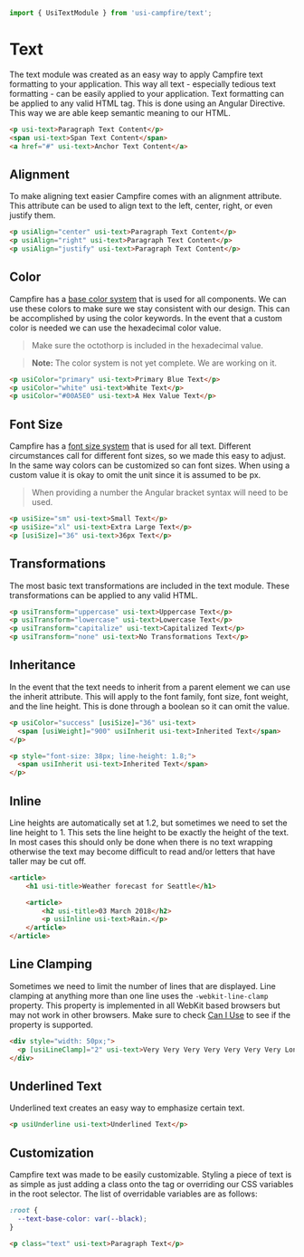 ```ts
import { UsiTextModule } from 'usi-campfire/text';
```

# Text
The text module was created as an easy way to apply Campfire text formatting to your application. This way all text -
especially tedious text formatting - can be easily applied to your application. Text formatting can be applied to any
valid HTML tag. This is done using an Angular Directive. This way we are able keep semantic meaning to our HTML.

```html
<p usi-text>Paragraph Text Content</p>
<span usi-text>Span Text Content</span>
<a href="#" usi-text>Anchor Text Content</a>
```

## Alignment
To make aligning text easier Campfire comes with an alignment attribute. This attribute can be used to align text
to the left, center, right, or even justify them.

```html
<p usiAlign="center" usi-text>Paragraph Text Content</p>
<p usiAlign="right" usi-text>Paragraph Text Content</p>
<p usiAlign="justify" usi-text>Paragraph Text Content</p>
```

## Color
Campfire has a [base color system](https://ux.ungerboeck.com/?path=/story/design-colors--page) that is used for all
components. We can use these colors to make sure we stay consistent with our design. This can be accomplished by using
the color keywords. In the event that a custom color is needed we can use the hexadecimal color value.

> Make sure the octothorp is included in the hexadecimal value.

> **Note:** The color system is not yet complete. We are working on it.

```html
<p usiColor="primary" usi-text>Primary Blue Text</p>
<p usiColor="white" usi-text>White Text</p>
<p usiColor="#00A5E0" usi-text>A Hex Value Text</p>
```

## Font Size
Campfire has a [font size system](https://ux.ungerboeck.com/?path=/story/design-typography--page) that is used for all
text. Different circumstances call for different font sizes, so we made this easy to adjust. In the same way colors can
be customized so can font sizes. When using a custom value it is okay to omit the unit since it is assumed to be px.

> When providing a number the Angular bracket syntax will need to be used.

```html
<p usiSize="sm" usi-text>Small Text</p>
<p usiSize="xl" usi-text>Extra Large Text</p>
<p [usiSize]="36" usi-text>36px Text</p>
```

## Transformations
The most basic text transformations are included in the text module. These transformations can be applied to any valid
HTML.

```html
<p usiTransform="uppercase" usi-text>Uppercase Text</p>
<p usiTransform="lowercase" usi-text>Lowercase Text</p>
<p usiTransform="capitalize" usi-text>Capitalized Text</p>
<p usiTransform="none" usi-text>No Transformations Text</p>
```

## Inheritance
In the event that the text needs to inherit from a parent element we can use the inherit attribute. This will apply to
the font family, font size, font weight, and the line height. This is done through a boolean so it can omit the value.

```html
<p usiColor="success" [usiSize]="36" usi-text>
  <span [usiWeight]="900" usiInherit usi-text>Inherited Text</span>
</p>

<p style="font-size: 38px; line-height: 1.8;">
  <span usiInherit usi-text>Inherited Text</span>
</p>
```

## Inline
Line heights are automatically set at 1.2, but sometimes we need to set the line height to 1. This sets the line height
to be exactly the height of the text. In most cases this should only be done when there is no text wrapping otherwise the
text may become difficult to read and/or letters that have taller may be cut off.

```html
<article>
    <h1 usi-title>Weather forecast for Seattle</h1>

    <article>
        <h2 usi-title>03 March 2018</h2>
        <p usiInline usi-text>Rain.</p>
    </article>
</article>
```

## Line Clamping
Sometimes we need to limit the number of lines that are displayed. Line clamping at anything more than one line uses the
`-webkit-line-clamp` property. This property is implemented in all WebKit based browsers but may not work in other browsers.
Make sure to check [Can I Use](https://caniuse.com/mdn-css_properties_-webkit-line-clamp) to see if the property is supported.

```html
<div style="width: 50px;">
  <p [usiLineClamp]="2" usi-text>Very Very Very Very Very Very Very Long Text</p>
</div>
```

## Underlined Text
Underlined text creates an easy way to emphasize certain text.

```html
<p usiUnderline usi-text>Underlined Text</p>
```

## Customization
Campfire text was made to be easily customizable. Styling a piece of text is as simple as just adding a class onto the
tag or overriding our CSS variables in the root selector. The list of overridable variables are as follows:

```css
:root {
  --text-base-color: var(--black);
}
```

```html
<p class="text" usi-text>Paragraph Text</p>
```
















